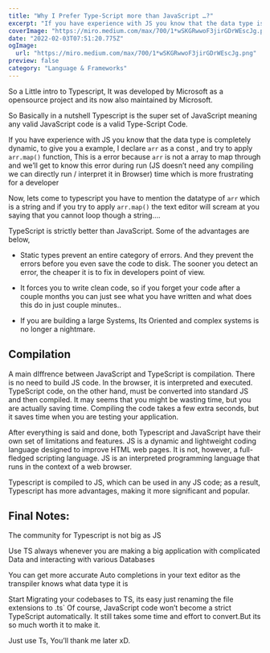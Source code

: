 ```yaml
---
title: "Why I Prefer Type-Script more than JavaScript …?"
excerpt: "If you have experience with JS you know that the data type is completely dynamic, to give you a example, I declare arr` as a const , and try to apply arr.map()` function, This is a error because arr` is not a array to map through and we’ll get to know this error during run (JS doesn’t need any compiling we can directly run / interpret it in Browser) time which is more frustrating for a developer"
coverImage: "https://miro.medium.com/max/700/1*wSKGRwwoF3jirGDrWEscJg.png"
date: "2022-02-03T07:51:20.775Z"
ogImage:
  url: "https://miro.medium.com/max/700/1*wSKGRwwoF3jirGDrWEscJg.png"
preview: false
category: "Language & Frameworks"
---
```


So a Little intro to Typescript, It was developed by Microsoft as a opensource project and its now also maintained by Microsoft.

So Basically in a nutshell Typescript is the super set of JavaScript meaning any valid JavaScript code is a valid Type-Script Code.

If you have experience with JS you know that the data type is completely dynamic, to give you a example, I declare `arr` as a const , and try to apply `arr.map()` function, This is a error because `arr` is not a array to map through and we’ll get to know this error during run (JS doesn’t need any compiling we can directly run / interpret it in Browser) time which is more frustrating for a developer

Now, lets come to typescript you have to mention the datatype of `arr` which is a string and if you try to apply `arr.map()` the text editor will scream at you saying that you cannot loop though a string….

TypeScript is strictly better than JavaScript. Some of the advantages are below,

* Static types prevent an entire category of errors. And they prevent the errors before you even save the code to disk. The sooner you detect an error, the cheaper it is to fix in developers point of view.

* It forces you to write clean code, so if you forget your code after a couple months you can just see what you have written and what does this do in just couple minutes..

* If you are building a large Systems, Its Oriented and complex systems is no longer a nightmare.

## Compilation

A main dIffrence between JavaScript and TypeScript is compilation. There is no need to build JS code. In the browser, it is interpreted and executed. TypeScript code, on the other hand, must be converted into standard JS and then compiled. It may seems that you might be wasting time, but you are actually saving time. Compiling the code takes a few extra seconds, but it saves time when you are testing your application.

After everything is said and done, both Typescript and JavaScript have their own set of limitations and features. JS is a dynamic and lightweight coding language designed to improve HTML web pages. It is not, however, a full-fledged scripting language. JS is an interpreted programming language that runs in the context of a web browser.

Typescript is compiled to JS, which can be used in any JS code; as a result, Typescript has more advantages, making it more significant and popular.

## Final Notes:

The community for Typescript is not big as JS

Use TS always whenever you are making a big application with complicated Data and interacting with various Databases

You can get more accurate Auto completions in your text editor as the transpiler knows what data type it is

Start Migrating your codebases to TS, its easy just renaming the file extensions to .ts` Of course, JavaScript code won’t become a strict TypeScript automatically. It still takes some time and effort to convert.But its so much worth it to make it.

Just use Ts, You’ll thank me later xD.

